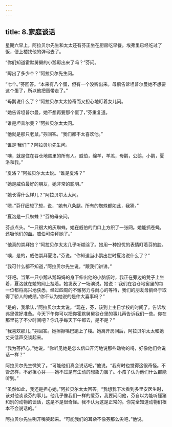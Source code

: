 ```yaml
---
---
---
```

title: 8.家庭谈话
---




星期六早上，阿拉贝尔先生和太太还有芬正坐在厨房吃早餐。埃弗里已经吃过了饭，便上楼找他的弹弓去了。

“你们知道霍默舅舅的小鹅孵出来了吗？”芬问。

“孵出了多少个？”阿拉贝尔先生问。

“七个。”芬回答。“本来有八个蛋，但有一个没孵出来。母鹅告诉坦普尔曼她不想要这个蛋了，所以他把蛋带走了。”

“母鹅说什么了？”阿拉贝尔太太惊奇而又担心地盯着女儿问。

“她告诉坦普尔曼，她不想再要那个蛋了，”芬重复道。

“谁是坦普尔曼？”阿拉贝尔太太问。

“他就是那只老鼠，”芬回答。“我们都不太喜欢他。”

“谁是‘我们’”？阿拉贝尔先生问。

“噢，就是住在谷仓地窖里的所有人。威伯，绵羊，羊羔，母鹅，公鹅，小鹅，夏洛和我。”

“夏洛？”阿拉贝尔太太说。“谁是夏洛？”

“她是威伯最好的朋友，她非常的聪明。”

“她长得什么样儿？”阿拉贝尔太太问。

“嗯，”芬仔细想了想，说，“她有八条腿。所有的蜘蛛都如此，我猜。”

“夏洛是一只蜘蛛？”芬的母亲问。

芬点点头。“一只很大的灰蜘蛛。她在威伯的门口上方织了一张网。她能抓苍蝇，还吸他们的血。威伯可崇拜她了。”

“他真的崇拜她？”阿拉贝尔太太几乎听糊涂了。她用一种担忧的表情盯着芬的脸。

“噢，是的，威伯崇拜夏洛。”芬说。“你知道当小鹅出世时夏洛说什么了？”

“我可什么都不知道，”阿拉贝尔先生说。“跟我们讲讲。”

“好吧。当第一只小鹅从鹅妈妈的身下伸出他的小脑袋时，我正在旁边的凳子上坐着，夏洛就在她的网上挂着。她发表了一场演说。她说：‘我们在谷仓地窖里的每一位都将高兴地获悉，经过四周的不懈努力与耐心的等待，我们的朋友母鹅终于取得了骄人的成绩。’你不认为她说的是件大喜事吗？”

“是的，我承认，”阿拉贝尔太太说。“现在，芬，该到上主日学校的时间了。告诉埃弗里做好准备。今天下午你可以把你霍默舅舅谷仓里的事儿再告诉我们一些。你在那里花了不少时间吧？你几乎每天下午都去，是不是？”

“我喜欢那儿，”芬回答。她擦擦嘴巴跑上了楼。她离开房间后，阿拉贝尔太太和她丈夫低声交谈起来。

“我为芬担心，”她说。“你听见她是怎么信口开河地说那些动物的吗，好像他们会说话一样？”

阿拉贝尔先生微笑了。“可能他们真会说话吧，”他说。“我有时也觉得这很奇怪。不管怎样，不必担心芬——她不过是有生动的想象力罢了。小孩子认为他们什么都能听到。”

“虽然如此，我还是担心她，”阿拉贝尔太太回答。“我想我下次看到多里安医生时，该对他谈谈芬的事儿。他几乎像我们一样的爱芬，我要问问他，芬自以为能听懂猪和别的动物的谈话，这是不是很奇怪。我不认为这是正常的。你完全知道动物们根本不会说话的。”

阿拉贝尔先生咧开嘴笑起来。“可能我们的耳朵不像芬那么尖吧，”他说。